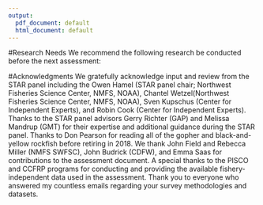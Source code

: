```yaml
---
output:
  pdf_document: default
  html_document: default
---
```


<!-- ****************************RESEARCH NEEDS**************************** -->
#Research Needs
We recommend the following research be conducted before the next assessment:


\begin{enumerate}

\item Investigate the structure of complex and contribution of each species to the 
GBYR complex. Investigate possible spatial differences in biological parameters within 
a single species and also between the two species.  Little biological data for south of 
Point Conception or north of Point Arena were available for this assessment and is needed 
to better under biological parameters. 
    \begin{enumerate}
     \item Conduct life history studies
     \item Conduct research to identify the proportion of each species in population and in catches
    \end{enumerate}

\item Take a closer look at the Ralston (Ralston et al. 2010) historical catch reconstruction 
for gopher and black-and-yellow rockfishes.  The recreational catch reconstruction for 
gopher rockfish south of Point Conception was an order of magnitude higher than expected 
when extracted for this assessment.  

\item Refine the PISCO survey data and analysis to better identify age-0 fish in each 
month of survey.  Occasional sampling during all months of the year would better help 
identify the length distribution of fish classified as age-0. This is the only recruitment 
index available for gopher and black-and-yellow rockfish. If possible, age data should be 
collected from the PISCO survey to aid in determining the growth of young gopher and 
black-and-yellow rockfish, and larger black-and-yellow rockfish.

\item Refine CCFRP survey index to look at alternative possible model structures, including 
a hierarchical structure and random effects.  Limited time did not allow for these 
explorations during this assessment cycle.  It is also strongly recommended to continue 
the coastwide sampling of the CCFRP program that began in 2017, as well as the collection 
of biological samples for nearshore rockfish species.  The CCFRP survey is the only 
fishery-independent survey available for nearshore rockfish sampling the nearshore rocky 
reef habitats. As of this assessment, only two years of coastwide data are available, 
and the index was limited to the site in central California that have been monitored 
since 2007.

\item Collection of length and age data are recommended for both the commercial and 
recreational fisheries.  Very little age data are available from either fishery for 
gopher rockfish and none for black-and-yellow rockfish.

\item Data collection and coordination across Research Recommendations 1-5 is needed to improve 
the efficacy of data collection and ensure that samples are representative of the 
data sources and the fisheries.  For example, the conditional age-at-length data in 
the dummy fleet represent a number of sampling techniques, areas sampled, and 
selectivities.  Better coordination of research efforts will allow the age data 
to be better utilized by the assessment.  Sampling of the commercial and recreational 
fleets by area in proportion to the length distribution of fish observed will also 
allow the model to better fit selectivity patterns and avoid possible patterns in the 
length and age composition residuals.

\item Investigate possible environmental drivers/co-variates for biological parameters, 
particularly for recruitment.

\item Examine the CFRS angler interview data for the recreational private/rental mode 
to create a "trip" based identifier or catch and effort. This will enable the creation 
of an index of abundance for the private/rental mode as well as investigate if 
selectivity for this mode differs from the party/charter mode.

\item Resolve differences between CalCOM and PacFIN expanded length composition data sets. 


\end{enumerate}



<!-- ***************************ACKNOWLEDGEMENTS*************************** -->
#Acknowledgments
We gratefully acknowledge input and review from the STAR panel including the Owen 
Hamel (STAR panel chair; Northwest Fisheries Science Center, NMFS, NOAA), 
Chantel Wetzel(Northwest Fisheries Science Center, NMFS, NOAA), Sven Kupschus 
(Center for Independent Experts), and Robin Cook (Center for Independent Experts). 
Thanks to the STAR panel advisors Gerry Richter (GAP) and Melissa Mandrup (GMT) for 
their expertise and additional guidance during the STAR panel. 
Thanks to Don Pearson for reading all of the gopher and black-and-yellow rockfish 
before retiring in 2018. We thank John Field and Rebecca Miller (NMFS SWFSC), 
John Budrick (CDFW), and Emma Saas for contributions to the assessment document. 
A special thanks to 
the PISCO and CCFRP programs for conducting and providing the available 
fishery-independent data used in the assessment. Thank you to everyone who answered 
my countless emails regarding your survey methodologies and datasets.



\newpage
\FloatBarrier